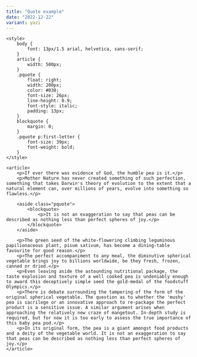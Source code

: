 ```yaml
---
title: "Quote example"
date: "2022-12-22"
variant: yazi
---
```


    <style>
    	body {
    		font: 13px/1.5 arial, helvetica, sans-serif;
    	}
    	article {
    		width: 500px;
    	}
    	.pquote {
    		float: right;
    		width: 200px;
    		color: #030;
    		font-size: 26px;
    		line-height: 0.9;
    		font-style: italic;
    		padding: 13px;
    	}
    	blockquote {
    		margin: 0;
    	}
    	.pquote p:first-letter {
    		font-size: 39px;
    		font-weight: bold;
    	}
    </style>

    <article>
    	<p>If ever there was evidence of God, the humble pea is it.</p>
    	<p>Mother Nature has never created something of such perfection, something that takes Darwin's theory of evolution to the extent that a natural element can, over millions of years, evolve into something so flawless.</p>

    	<aside class="pquote">
    		<blockquote>
    			<p>It is not an exaggeration to say that peas can be described as nothing less than perfect spheres of joy.</p>
    		</blockquote>
    	</aside>

    	<p>The green seed of the white-flowering climbing leguminous papilionaceous plant, pisum sativum, has become a dining-table favourite for good reason.</p>
    	<p>The perfect accompaniment to any meal, the diminutive spherical vegetable brings joy to billions worldwide, be they fresh, frozen, canned or dried.</p>
    	<p>Even leaving aside the astounding nutritional package, the taste explosion and texture of a well cooked pea is undeniably enough to award this deceptively simple seed the gold-medal of the foodstuff Olympics.</p>
    	<p>There is debate surrounding the tampering of the form of the original spherical vegetable. The question as to whether the 'mushy' pea is sacrilege or an innovative approach to re-package the perfect product is a sensitive issue. A similar argument arises when approaching the relatively new craze of mangetout. In-depth study is required, but for now it is too early to assess the true importance of this baby pea pod.</p>
    	<p>In its original form, the pea is a giant amongst food products and a deity of the vegetable world. It is not an exaggeration to say that peas can be described as nothing less than perfect spheres of joy.</p>
    </article>
